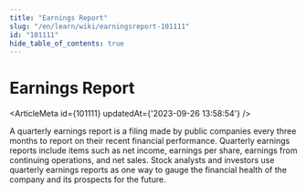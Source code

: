 ```yaml
---
title: "Earnings Report"
slug: "/en/learn/wiki/earningsreport-101111"
id: "101111"
hide_table_of_contents: true
---
```



# Earnings Report

<ArticleMeta id={101111} updatedAt={'2023-09-26 13:58:54'} />
<div className='border-solid border-b border-t-0 my-4 border-[var(--ifm-color-gray-300)]' />

A quarterly earnings report is a filing made by public companies every three months to report on their recent financial performance. Quarterly earnings reports include items such as net income, earnings per share, earnings from continuing operations, and net sales. Stock analysts and investors use quarterly earnings reports as one way to gauge the financial health of the company and its prospects for the future.
